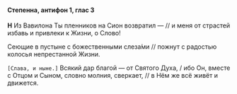 #### Степенна, антифон 1, глас 3

**Н** Из Вавилона Ты пленников на Сион возвратил — // и меня от страстей избавь и привлеки к Жизни, о Слово!

Сеющие в пустыне с божественными слеза́ми // пожнут с радостью колосья непрестанной Жизни.

<R>`[Слава, и ныне.]`</R> Всякий дар благой — от Святого Духа, / ибо Он, вместе с Отцом и Сыном, словно молния, сверкает, // в Нём же всё живёт и движется.
